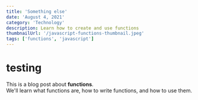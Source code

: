 ```yaml
---
title: 'Something else' 
date: 'August 4, 2021'
category: 'Technology'
description: Learn how to create and use functions
thumbnailUrl: '/javascript-functions-thumbnail.jpeg'
tags: ['functions', 'javascript']
---
```


# testing
<div>
  This is a blog post about <strong>functions</strong>. <br/>
  We'll learn what functions are, how to write functions, and how to use them.
</div>
<br/>